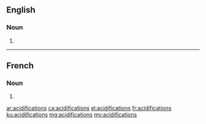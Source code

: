 ==English==

===Noun===
{{head|en|noun plural form}}

# {{plural of|acidification|lang=en}}

----

==French==

===Noun===
{{head|fr|noun plural form|g=f}}

# {{plural of|acidification|lang=fr}}

[[ar:acidifications]]
[[ca:acidifications]]
[[el:acidifications]]
[[fr:acidifications]]
[[ku:acidifications]]
[[mg:acidifications]]
[[my:acidifications]]